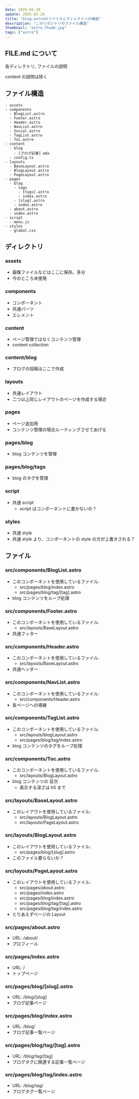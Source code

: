```yaml
---
date: 2025-02-20
update: 2025-02-24
title: "blog-astroのファイルとディレクトリの構造"
description: "このリポジトリのファイル構造"
thumbnail: "astro_thumb.jpg"
tags: ["astro"]
---
```


## FILE.md について

各ディレクトリ, ファイルの説明

content の説明は除く

## ファイル構造

```
- assets
- components
  - BlogList.astro
  - Footer.astro
  - Header.astro
  - NavList.astro
  - Social.astro
  - TagList.astro
  - Toc.astro
- content
  - blog
    - [ブログ記事].mdx
  - config.ts
- layouts
  - BaseLayout.astro
  - BlogLayout.astro
  - PageLayout.astro
- pages
  - blog
    - tags
      - [tags].astro
      - index.astro
    - [slug].astro
    - index.astro
  - about.astro
  - index.astro
- script
  - menu.js
- styles
  - global.css
```

## ディレクトリ

### assets

- 画像ファイルなどはここに保存。多分
- 今のところ未使用

### components

- コンポーネント
- 共通パーツ
- エレメント

### content

- ページ管理ではなくコンテンツ管理
- content collection

### content/blog

- ブログの投稿はここで作成

### layouts

- 共通レイアウト
- 二つ以上同じレイアウトのページを作成する場合

### pages

- ページ追加用
- コンテンツ管理の場合ルーティングさせてあげる

### pages/blog

- blog コンテンツを管理

### pages/blog/tags

- blog のタグを管理

### script

- 共通 script
  - script はコンポーネントに書かないの？

### styles

- 共通 style
- 共通 style より、コンポーネントの style の方が上書きされる？

## ファイル

### src/components/BlogList.astro

- このコンポーネントを使用しているファイル:
  - src/pages/blog/index.astro
  - src/pages/blog/tag/[tag].astro
- blog コンテンツをループ処理

### src/components/Footer.astro

- このコンポーネントを使用しているファイル:
  - src/layouts/BaseLayout.astro
- 共通フッター

### src/components/Header.astro

- このコンポーネントを使用しているファイル:
  - src/layouts/BaseLayout.astro
- 共通ヘッダー

### src/components/NavList.astro

- このコンポーネントを使用しているファイル:
  - src/components/Header.astro
- 各ページへの導線

### src/components/TagList.astro

- このコンポーネントを使用しているファイル:
  - src/layouts/blogLayout.astro
  - src/pages/blog/tag/index.astro
- blog コンテンツのタグをループ処理

### src/components/Toc.astro

- このコンポーネントを使用しているファイル:
  - src/layouts/BlogLayout.astro
- blog コンテンツの 目次
  - 表示する深さは h5 まで

### src/layouts/BaseLayout.astro

- このレイアウトを使用しているファイル:
  - src/layouts/BlogLayout.astro
  - src/layouts/PageLayout.astro

### src/layouts/BlogLayout.astro

- このレイアウトを使用しているファイル:
  - src/pages/blog/[slug].astro
- このファイル要らないか？

### src/layouts/PageLayout.astro

- このレイアウトを使用しているファイル:
  - src/pages/about.astro
  - src/pages/index.astro
  - src/pages/blog/index.astro
  - src/pages/blog/tag/[tag].astro
  - src/pages/blog/tag/index.astro
- とりあえずページの Layout

### src/pages/about.astro

- URL: /about/
- プロフィール

### src/pages/index.astro

- URL: /
- トップページ

### src/pages/blog/[slug].astro

- URL: /blog/[slug]
- ブログ記事ページ

### src/pages/blog/index.astro

- URL: /blog/
- ブログ記事一覧ページ

### src/pages/blog/tag/[tag].astro

- URL: /blog/tag/[tag]
- ブログタグに関連する記事一覧ページ

### src/pages/blog/tag/index.astro

- URL: /blog/tag/
- ブログタグ一覧ページ
